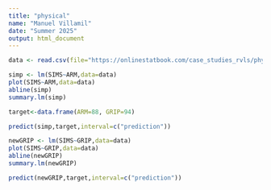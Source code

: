 ```yaml
---
title: "physical"
name: "Manuel Villamil"
date: "Summer 2025"
output: html_document
---
```


```r
data <- read.csv(file="https://onlinestatbook.com/case_studies_rvls/physical_strength/data.txt",sep="",header=TRUE)  
```
```r
simp <- lm(SIMS~ARM,data=data)
plot(SIMS~ARM,data=data)
abline(simp)
summary.lm(simp)
```


```r
target<-data.frame(ARM=88, GRIP=94)
```

```r
predict(simp,target,interval=c("prediction"))
```
```r
newGRIP <- lm(SIMS~GRIP,data=data)
plot(SIMS~GRIP,data=data)
abline(newGRIP)
summary.lm(newGRIP)
```

```r
predict(newGRIP,target,interval=c("prediction"))
```